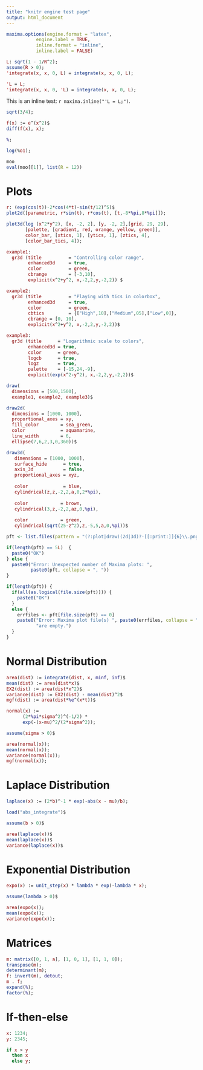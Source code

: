 ```yaml
---
title: "knitr engine test page"
output: html_document
---
```


```r
maxima.options(engine.format = "latex", 
	       engine.label = TRUE,
	       inline.format = "inline", 
	       inline.label = FALSE)
```

```maxima
L: sqrt(1 - 1/R^2);
assume(R > 0);
'integrate(x, x, 0, L) = integrate(x, x, 0, L);
```

```maxima
'L = L;
'integrate(x, x, 0, 'L) = integrate(x, x, 0, L);
```

This is an inline test: `r maxima.inline("'L = L;")`.


```maxima
sqrt(3/4);
```

```maxima
f(x) := e^(x^2)$
diff(f(x), x);
```

```maxima
%;
```

```maxima
log(%o1);
```

```r
moo
eval(moo[[1]], list(R = 12))
```

# Plots

```maxima
r: (exp(cos(t))-2*cos(4*t)-sin(t/12)^5)$
plot2d([parametric, r*sin(t), r*cos(t), [t,-8*%pi,8*%pi]]);
```

```maxima
plot3d(log (x^2*y^2), [x, -2, 2], [y, -2, 2],[grid, 29, 29],
       [palette, [gradient, red, orange, yellow, green]],
       color_bar, [xtics, 1], [ytics, 1], [ztics, 4],
       [color_bar_tics, 4]);
```

```maxima
example1:
  gr3d (title          = "Controlling color range",
        enhanced3d     = true,
        color          = green,
        cbrange        = [-3,10],
        explicit(x^2+y^2, x,-2,2,y,-2,2)) $

example2:
  gr3d (title          = "Playing with tics in colorbox",
        enhanced3d     = true,
        color          = green,
        cbtics         = {["High",10],["Medium",05],["Low",0]},
        cbrange = [0, 10],
        explicit(x^2+y^2, x,-2,2,y,-2,2))$

example3:
  gr3d (title      = "Logarithmic scale to colors",
        enhanced3d = true,
        color      = green,
        logcb      = true,
        logz       = true,
        palette    = [-15,24,-9],
        explicit(exp(x^2-y^2), x,-2,2,y,-2,2))$

draw(
  dimensions = [500,1500],
  example1, example2, example3)$
```

```maxima
draw2d(
  dimensions = [1000, 1000],
  proportional_axes = xy,
  fill_color        = sea_green,
  color             = aquamarine,
  line_width        = 6,
  ellipse(7,6,2,3,0,360))$
``` 

```maxima
draw3d(
   dimensions = [1000, 1000],
   surface_hide      = true,
   axis_3d           = false,
   proportional_axes = xyz,
 
   color             = blue,
   cylindrical(z,z,-2,2,a,0,2*%pi), 
 
   color            = brown,
   cylindrical(3,z,-2,2,az,0,%pi),
 
   color            = green,
   cylindrical(sqrt(25-z^2),z,-5,5,a,0,%pi))$
```


```r
pft <- list.files(pattern = "(?:plot|draw)(2d|3d)?-[[:print:]]{6}\\.png", full.names = TRUE)

if(length(pft) == 5L)  {
  paste0("OK")
} else {
  paste0("Error: Unexpected number of Maxima plots: ", 
         paste0(pft, collapse = ", "))
}

if(length(pft)) {
  if(all(as.logical(file.size(pft)))) {
    paste0("OK")
  }
  else {
    errfiles <- pft[file.size(pft) == 0]
    paste0("Error: Maxima plot file(s) ", paste0(errfiles, collapse = ", "),
           "are empty.")
  }
}
```

# Normal Distribution

```maxima
area(dist) := integrate(dist, x, minf, inf)$
mean(dist) := area(dist*x)$
EX2(dist) := area(dist*x^2)$
variance(dist) := EX2(dist) - mean(dist)^2$
mgf(dist) := area(dist*%e^(x*t))$
```

```maxima
normal(x) := 
      (2*%pi*sigma^2)^(-1/2) * 
      exp(-(x-mu)^2/(2*sigma^2));

assume(sigma > 0)$

area(normal(x));
mean(normal(x));
variance(normal(x));
mgf(normal(x));
```

# Laplace Distribution

```maxima
laplace(x) := (2*b)^-1 * exp(-abs(x - mu)/b);

load("abs_integrate")$

assume(b > 0)$

area(laplace(x))$
mean(laplace(x))$
variance(laplace(x))$
```

# Exponential Distribution

```maxima
expo(x) := unit_step(x) * lambda * exp(-lambda * x);

assume(lambda > 0)$

area(expo(x));
mean(expo(x));
variance(expo(x));
```

# Matrices

```maxima
m: matrix([0, 1, a], [1, 0, 1], [1, 1, 0]);
transpose(m);
determinant(m);
f: invert(m), detout;
m . f;
expand(%);
factor(%);
```

# If-then-else

```maxima
x: 1234;
y: 2345;
```

```maxima
if x > y
  then x
  else y;
```
